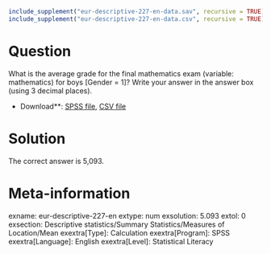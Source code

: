 ```r
include_supplement("eur-descriptive-227-en-data.sav", recursive = TRUE)
include_supplement("eur-descriptive-227-en-data.csv", recursive = TRUE)
```

Question
========
What is the average grade for the final mathematics exam (variable: mathematics) for boys [Gender = 1]? Write your answer in the answer box (using 3 decimal places).

* Download**: [SPSS file](eur-descriptive-227-en-data.sav), [CSV file](eur-descriptive-227-en-data.csv)


Solution
========
The correct answer is 5,093.

Meta-information
================
exname: eur-descriptive-227-en
extype: num
exsolution: 5.093
extol: 0
exsection: Descriptive statistics/Summary Statistics/Measures of Location/Mean
exextra[Type]: Calculation
exextra[Program]: SPSS
exextra[Language]: English
exextra[Level]: Statistical Literacy

